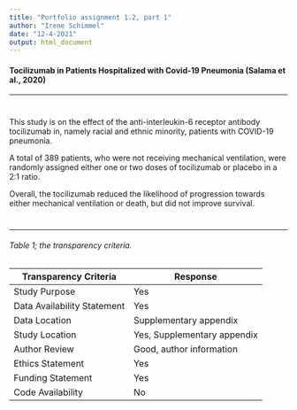 ```yaml
---
title: "Portfolio assignment 1.2, part 1"
author: "Irene Schimmel"
date: "12-4-2021"
output: html_document
---
```


#### Tocilizumab in Patients Hospitalized with Covid-19 Pneumonia (Salama et al., 2020)
***
#
This study is on the effect of the anti-interleukin-6 receptor antibody tocilizumab in, namely racial and ethnic minority, patients with COVID-19 pneumonia.

A total of 389 patients, who were not receiving mechanical ventilation, were randomly assigned either one or two doses of tocilizumab or placebo in a 2:1 ratio.

Overall, the tocilizumab reduced the likelihood of progression towards either mechanical ventilation or death, but did not improve survival.

#
***

###### Table 1; the transparency criteria.
|Transparency Criteria| Response|
|-------------|------|
|Study Purpose| Yes|
|Data Availability Statement| Yes|
|Data Location| Supplementary appendix|
|Study Location| Yes, Supplementary appendix|
|Author Review| Good, author information|
|Ethics Statement| Yes|
|Funding Statement| Yes|
|Code Availability| No|

